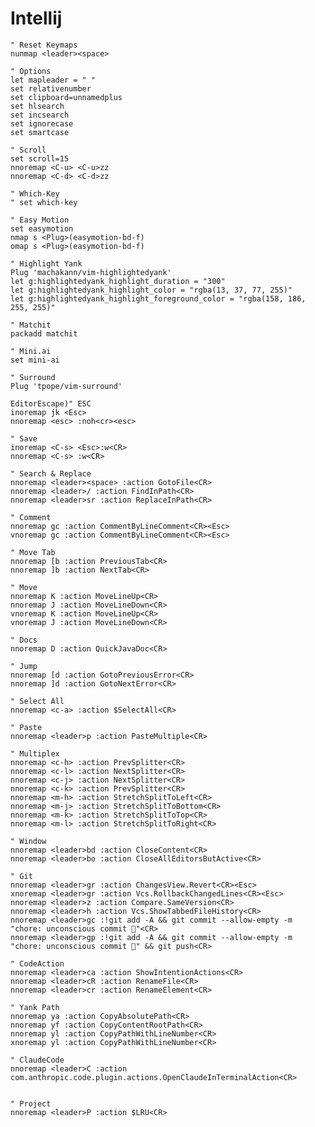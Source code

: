 # Intellij

```shell filename="~/.ideavimrc"
" Reset Keymaps
nunmap <leader><space>

" Options
let mapleader = " "
set relativenumber
set clipboard=unnamedplus
set hlsearch
set incsearch
set ignorecase
set smartcase

" Scroll
set scroll=15
nnoremap <C-u> <C-u>zz
nnoremap <C-d> <C-d>zz

" Which-Key
" set which-key

" Easy Motion
set easymotion
nmap s <Plug>(easymotion-bd-f)
omap s <Plug>(easymotion-bd-f)

" Highlight Yank
Plug 'machakann/vim-highlightedyank'
let g:highlightedyank_highlight_duration = "300"
let g:highlightedyank_highlight_color = "rgba(13, 37, 77, 255)"
let g:highlightedyank_highlight_foreground_color = "rgba(158, 186, 255, 255)"

" Matchit
packadd matchit

" Mini.ai
set mini-ai

" Surround
Plug 'tpope/vim-surround'

EditorEscape)" ESC
inoremap jk <Esc>
nnoremap <esc> :noh<cr><esc>

" Save
inoremap <C-s> <Esc>:w<CR>
nnoremap <C-s> :w<CR>

" Search & Replace
nnoremap <leader><space> :action GotoFile<CR>
nnoremap <leader>/ :action FindInPath<CR>
nnoremap <leader>sr :action ReplaceInPath<CR>

" Comment
nnoremap gc :action CommentByLineComment<CR><Esc>
vnoremap gc :action CommentByLineComment<CR><Esc>

" Move Tab
nnoremap [b :action PreviousTab<CR>
nnoremap ]b :action NextTab<CR>

" Move
nnoremap K :action MoveLineUp<CR>
nnoremap J :action MoveLineDown<CR>
vnoremap K :action MoveLineUp<CR>
vnoremap J :action MoveLineDown<CR>

" Docs
nnoremap D :action QuickJavaDoc<CR>

" Jump
nnoremap [d :action GotoPreviousError<CR>
nnoremap ]d :action GotoNextError<CR>

" Select All
nnoremap <c-a> :action $SelectAll<CR>

" Paste
nnoremap <leader>p :action PasteMultiple<CR>

" Multiplex
nnoremap <c-h> :action PrevSplitter<CR>
nnoremap <c-l> :action NextSplitter<CR>
nnoremap <c-j> :action NextSplitter<CR>
nnoremap <c-k> :action PrevSplitter<CR>
nnoremap <m-h> :action StretchSplitToLeft<CR>
nnoremap <m-j> :action StretchSplitToBottom<CR>
nnoremap <m-k> :action StretchSplitToTop<CR>
nnoremap <m-l> :action StretchSplitToRight<CR>

" Window
nnoremap <leader>bd :action CloseContent<CR>
nnoremap <leader>bo :action CloseAllEditorsButActive<CR>

" Git
nnoremap <leader>gr :action ChangesView.Revert<CR><Esc>
xnoremap <leader>gr :action Vcs.RollbackChangedLines<CR><Esc>
nnoremap <leader>z :action Compare.SameVersion<CR>
nnoremap <leader>h :action Vcs.ShowTabbedFileHistory<CR>
nnoremap <leader>gc :!git add -A && git commit --allow-empty -m "chore: unconscious commit 🐋"<CR>
nnoremap <leader>gp :!git add -A && git commit --allow-empty -m "chore: unconscious commit 🐋" && git push<CR>

" CodeAction
nnoremap <leader>ca :action ShowIntentionActions<CR>
nnoremap <leader>cR :action RenameFile<CR>
nnoremap <leader>cr :action RenameElement<CR>

" Yank Path
nnoremap ya :action CopyAbsolutePath<CR>
nnoremap yf :action CopyContentRootPath<CR>
nnoremap yl :action CopyPathWithLineNumber<CR>
xnoremap yl :action CopyPathWithLineNumber<CR>

" ClaudeCode
nnoremap <leader>C :action com.anthropic.code.plugin.actions.OpenClaudeInTerminalAction<CR>


" Project
nnoremap <leader>P :action $LRU<CR>
```
